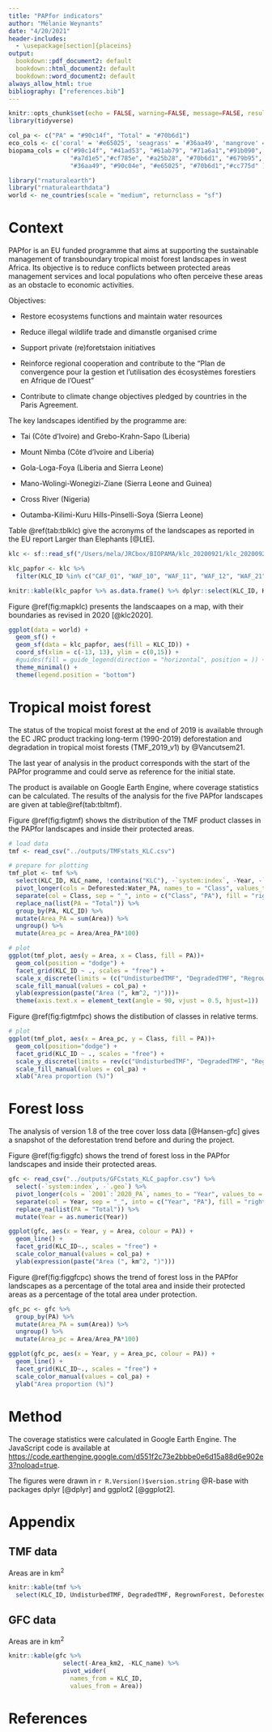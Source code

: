 ```yaml
---
title: "PAPfor indicators"
author: "Mélanie Weynants"
date: "4/20/2021"
header-includes:
  - \usepackage[section]{placeins}
output:
  bookdown::pdf_document2: default
  bookdown::html_document2: default
  bookdown::word_document2: default
always_allow_html: true
bibliography: ["references.bib"]
---
```


```r
knitr::opts_chunk$set(echo = FALSE, warning=FALSE, message=FALSE, results = 'hide') #,fig.width=10
library(tidyverse)

col_pa <- c("PA" = "#90c14f", "Total" = "#70b6d1")
eco_cols <- c('coral' = '#e65025', 'seagrass' = '#36aa49', 'mangrove' = '#720f11', 'modSeagrass' = '#36aa49')
biopama_cols = c("#90c14f", "#41ad53", "#61ab79", "#71a6a1","#91b090", 
                 "#a7d1e5","#cf785e", "#a25b28", "#70b6d1", "#679b95",
                 "#36aa49", "#90c04e", "#e65025", "#70b6d1","#cc775d" )

library("rnaturalearth")
library("rnaturalearthdata")
world <- ne_countries(scale = "medium", returnclass = "sf")
```

# Context

PAPfor is an EU funded programme that aims at supporting the sustainable management of transboundary tropical moist forest landscapes in west Africa. Its objective is to reduce conflicts between protected areas management services and local populations who often perceive these areas as an obstacle to economic activities.

Objectives:

- Restore ecosystems functions and maintain water resources

- Reduce illegal wildlife trade and dimanstle organised crime

- Support private (re)foretstaion initiatives

- Reinforce regional cooperation and contribute to the "Plan de convergence pour la gestion et l'utilisation des écosystèmes forestiers en Afrique de l'Ouest"

- Contribute to climate change objectives pledged by countries in the Paris Agreement.

The key landscapes identified by the programme are:

- Tai (Côte d'Ivoire) and Grebo-Krahn-Sapo (Liberia)

- Mount Nimba (Côte d'Ivoire and Liberia)

- Gola-Loga-Foya (Liberia and Sierra Leone)

- Mano-Wolingi-Wonegizi-Ziane (Sierra Leone and Guinea)

- Cross River (Nigeria)

- Outamba-Kilimi-Kuru Hills-Pinselli-Soya (Sierra Leone)

Table \@ref(tab:tblklc) give the acronyms of the landscapes as reported in the EU report Larger than Elephants [@LtE].

```r
klc <- sf::read_sf("/Users/mela/JRCbox/BIOPAMA/klc_20200921/klc_20200921_proposal.shp")

klc_papfor <- klc %>% 
  filter(KLC_ID %in% c("CAF_01", "WAF_10", "WAF_11", "WAF_12", "WAF_21"))

knitr::kable(klc_papfor %>% as.data.frame() %>% dplyr::select(KLC_ID, KLC_name, Area_km2), caption="Key landscapes")
```

Figure \@ref(fig:mapklc) presents the landscaapes on a map, with their boundaries as revised in 2020 [@klc2020].

```r

ggplot(data = world) +
  geom_sf() + 
  geom_sf(data = klc_papfor, aes(fill = KLC_ID)) +
  coord_sf(xlim = c(-13, 13), ylim = c(0,15)) +
  #guides(fill = guide_legend(direction = "horizontal", position = )) +
  theme_minimal() + 
  theme(legend.position = "bottom")
```

# Tropical moist forest

The status of the tropical moist forest at the end of 2019 is available through the EC JRC product tracking long-term (1990-2019) deforestation and degradation in tropical moist forests (TMF_2019_v1) by @Vancutsem21.

The last year of analysis in the product corresponds with the start of the PAPfor programme and could serve as reference for the initial state.

The product is available on Google Earth Engine, where coverage statistics can be calculated. The results of the analysis for the five PAPfor landscapes are given at table\@ref(tab:tbltmf).

Figure \@ref(fig:figtmf) shows the distribution of the TMF product classes in the PAPfor landscapes and inside their protected areas.

```r

# load data
tmf <- read_csv("../outputs/TMFstats_KLC.csv") 

# prepare for plotting
tmf_plot <- tmf %>%
  select(KLC_ID, KLC_name, !contains("KLC"), -`system:index`, -Year, -`.geo`) %>%
  pivot_longer(cols = Deforested:Water_PA, names_to = "Class", values_to ="Area") %>%
  separate(col = Class, sep = "_", into = c("Class", "PA"), fill = "right") %>%
  replace_na(list(PA = "Total")) %>%
  group_by(PA, KLC_ID) %>%
  mutate(Area_PA = sum(Area)) %>%
  ungroup() %>%
  mutate(Area_pc = Area/Area_PA*100)

# plot  
ggplot(tmf_plot, aes(y = Area, x = Class, fill = PA))+
  geom_col(position = "dodge") +
  facet_grid(KLC_ID ~ ., scales = "free") + 
  scale_x_discrete(limits = (c("UndisturbedTMF", "DegradedTMF", "RegrownForest", "Deforested", "Water", "Other")), ) +
  scale_fill_manual(values = col_pa) +
  ylab(expression(paste("Area (", km^2, ")")))+ 
  theme(axis.text.x = element_text(angle = 90, vjust = 0.5, hjust=1))
```

Figure \@ref(fig:figtmfpc) shows the distibution of classes in relative terms.

```r

# plot
ggplot(tmf_plot, aes(x = Area_pc, y = Class, fill = PA))+
  geom_col(position="dodge") +
  facet_grid(KLC_ID ~ ., scales = "free") + 
  scale_y_discrete(limits = rev(c("UndisturbedTMF", "DegradedTMF", "RegrownForest", "Deforested", "Water", "Other"))) +
  scale_fill_manual(values = col_pa) + 
  xlab("Area proportion (%)")
```

# Forest loss

The analysis of version 1.8 of the tree cover loss data [@Hansen-gfc] gives a snapshot of the deforestation trend before and during the project.

Figure \@ref(fig:figgfc) shows the trend of forest loss in the PAPfor landscapes and inside their protected areas.

```r
gfc <- read_csv("../outputs/GFCstats_KLC_papfor.csv") %>%
  select(-`system:index`, -`.geo`) %>%
  pivot_longer(cols = `2001`:`2020_PA`, names_to = "Year", values_to = "Area") %>%
  separate(col = Year, sep = "_", into = c("Year", "PA"), fill = "right") %>%
  replace_na(list(PA = "Total")) %>%
  mutate(Year = as.numeric(Year))

ggplot(gfc, aes(x = Year, y = Area, colour = PA)) +
  geom_line() +
  facet_grid(KLC_ID~., scales = "free") +
  scale_color_manual(values = col_pa) +
  ylab(expression(paste("Area (", km^2, ")")))

```

Figure \@ref(fig:figgfcpc) shows the trend of forest loss in the PAPfor landscapes as a percentage of the total area and inside their protected areas as a percentage of the total area under protection.

```r

gfc_pc <- gfc %>%
  group_by(PA) %>%
  mutate(Area_PA = sum(Area)) %>%
  ungroup() %>%
  mutate(Area_pc = Area/Area_PA*100)

ggplot(gfc_pc, aes(x = Year, y = Area_pc, colour = PA)) +
  geom_line() +
  facet_grid(KLC_ID~., scales = "free") +
  scale_color_manual(values = col_pa) + 
  ylab("Area proportion (%)")
```


# Method
The coverage statistics were calculated in Google Earth Engine. The JavaScript code is available at [https://code.earthengine.google.com/d551f2c73e2bbbe0e6d15a88d6e902e3?noload=true](https://code.earthengine.google.com/d551f2c73e2bbbe0e6d15a88d6e902e3?noload=true).

The figures were drawn in `r R.Version()$version.string` @R-base with packages dplyr [@dplyr] and ggplot2 [@ggplot2].


# Appendix
## TMF data
Areas are in km^2^
```r
knitr::kable(tmf %>%
  select(KLC_ID, UndisturbedTMF, DegradedTMF, RegrownForest, Deforested, Water, Other))
```

## GFC data
Areas are in km^2^
```r
knitr::kable(gfc %>% 
               select(-Area_km2, -KLC_name) %>%
               pivot_wider(
                 names_from = KLC_ID, 
                 values_from = Area))
```

# References {-}